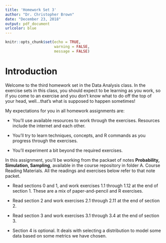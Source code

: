 ```yaml
---
title: 'Homework Set 3'
author: "Dr. Christopher Brown"
date: "December 23, 2018"
output: pdf_document
urlcolor: blue
---
```


```r
knitr::opts_chunk$set(echo = TRUE,
                      warning = FALSE,
                      message = FALSE)
```

# Introduction
Welcome to the third homework set in the Data Analysis class.  In the exercise sets in this class, you should expect to be learning as you work, so if you come to an exercise and you don't know what to do off the top of your head, well...that's what is supposed to happen sometimes!

My expectations for you in all homework assignments are:

* You'll use available resources to work through the exercises.  Resources include the internet and each other.

* You'll try to learn techniques, concepts, and R commands as you progress through the exercises.

* You'll experiment a bit beyond the required exercises.
\vspace{10mm}

In this assignment, you'll be working from the packaet of notes **Probability, Simulation, Sampling**, available in the course repository in folder A. Course Reading Materials.  All the readings and exercises below refer to that note packet.

* Read sections 0 and 1, and work exercises 1.1 through 1.12 at the end of section 1.  These are a mix of paper-and-pencil and R exercises.

* Read section 2 and work exercises 2.1 through 2.11 at the end of section 2.

* Read section 3 and work exercises 3.1 through 3.4 at the end of section 3.

* Section 4 is optional.  It deals with selecting a distribution to model some data based on some metrics we have chosen.